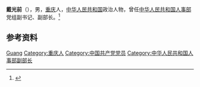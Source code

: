 {{Otheruses|other=名为戴光前的其他人物|戴光前}}

'''戴光前'''（{{bd|1944年|}}），男，[[重庆|重庆]]人，[[中华人民共和国|中华人民共和国]]政治人物，曾任[[中华人民共和国人事部|中华人民共和国人事部]]党组副书记、副部长。<ref>{{Cite web|title=原人事部副部长戴光前校友回访母校|url=http://www.bashu.com.cn/BsNew/2563|accessdate=2020-12-15|work=重庆市巴蜀中学校|archive-date=2020-01-15|archive-url=https://web.archive.org/web/20200115022745/http://www.bashu.com.cn/BsNew/2563|dead-url=no}}</ref>

== 参考资料 ==
{{reflist}}

{{中国人物小作品}}

{{Authority control}}
{{DEFAULTSORT:Dai戴}}
[[Category:戴姓|Guang]]
[[Category:重庆人|Category:重庆人]]
[[Category:中国共产党党员|Category:中国共产党党员]]
[[Category:中华人民共和国人事部副部长|Category:中华人民共和国人事部副部长]]